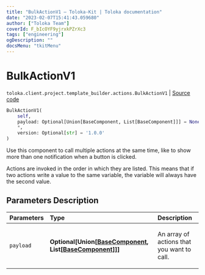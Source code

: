 ```yaml
---
title: "BulkActionV1 — Toloka-Kit | Toloka documentation"
date: "2023-02-07T15:41:43.059680"
author: ["Toloka Team"]
coverId: F_bIcOYF9yjrxkPZrXc3
tags: ["engineering"]
ogDescription: ""
docsMenu: "tkitMenu"
---
```


# BulkActionV1
`toloka.client.project.template_builder.actions.BulkActionV1` | [Source code](https://github.com/Toloka/toloka-kit/blob/v1.1.3/src/client/project/template_builder/actions.py#L34)

```python
BulkActionV1(
    self,
    payload: Optional[Union[BaseComponent, List[BaseComponent]]] = None,
    *,
    version: Optional[str] = '1.0.0'
)
```

Use this component to call multiple actions at the same time, like to show more than one notification when a button is clicked.

Actions are invoked in the order in which they are listed. This means that if two actions write a value to the same
variable, the variable will always have the second value.

## Parameters Description

| Parameters | Type | Description |
| :----------| :----| :-----------|
`payload`|**Optional\[Union\[[BaseComponent](/docs-new/toloka-kit/reference/toloka.client.project.template_builder.base.BaseComponent), List\[[BaseComponent](/docs-new/toloka-kit/reference/toloka.client.project.template_builder.base.BaseComponent)\]\]\]**|<p>An array of actions that you want to call.</p>

